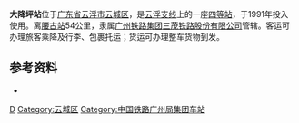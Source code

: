 {{Infobox China railway station
|车站名称=大降坪站
|图片=
|图片介绍=
|车站拼音={{lang|la|Da Jiang Ping Zhàn}}
|英文名称={{lang|en|Dajiangping Railway Station}}
|车站代码=24305<ref>{{cite book|title=中华人民共和国铁路车站代码（GB/T 10302-2010）|publisher=中国标准出版社|year=2010|isbn=155066140495|ignore-isbn-error=true|pages=7}}</ref>
|电报码 = 
|拼音码 = 
|车站类型=客运
|车站位置={{CHN}}[[广东省|广东省]][[云浮市|云浮市]][[云城区|云城区]]
|坐标=
|归属=[[广州铁路集团|广州铁路集团]]
|使用状态=使用中
|线路=[[云浮支线|云浮支线]]
|车站等级=[[四等站_(中国大陆)|四等站]]
|月台数目=
|網站=
}}

'''大降坪站'''位于[[广东省|广东省]][[云浮市|云浮市]][[云城区|云城区]]，是[[云浮支线|云浮支线]]上的一座[[四等站|四等站]]，于1991年投入使用。离[[腰古站|腰古站]]54公里，隶属[[广州铁路集团|广州铁路集团]][[三茂铁路股份有限公司|三茂铁路股份有限公司]]管辖。客运可办理旅客乘降及行李、包裹托运；货运可办理整车货物到发。

==参考资料==
{{reflist}}
*{{Citation 
|author =孙本祥
|year=2003年
|title=《中国铁路站名词典》
|publisher=中国铁道出版社
|isbn=7-113-03941-3
|page=468页
}}

{{云浮支线}}
{{China-rail-stub}}

[[Category:云浮市铁路车站|D]]
[[Category:云城区|Category:云城区]]
[[Category:中国铁路广州局集团车站|Category:中国铁路广州局集团车站]]